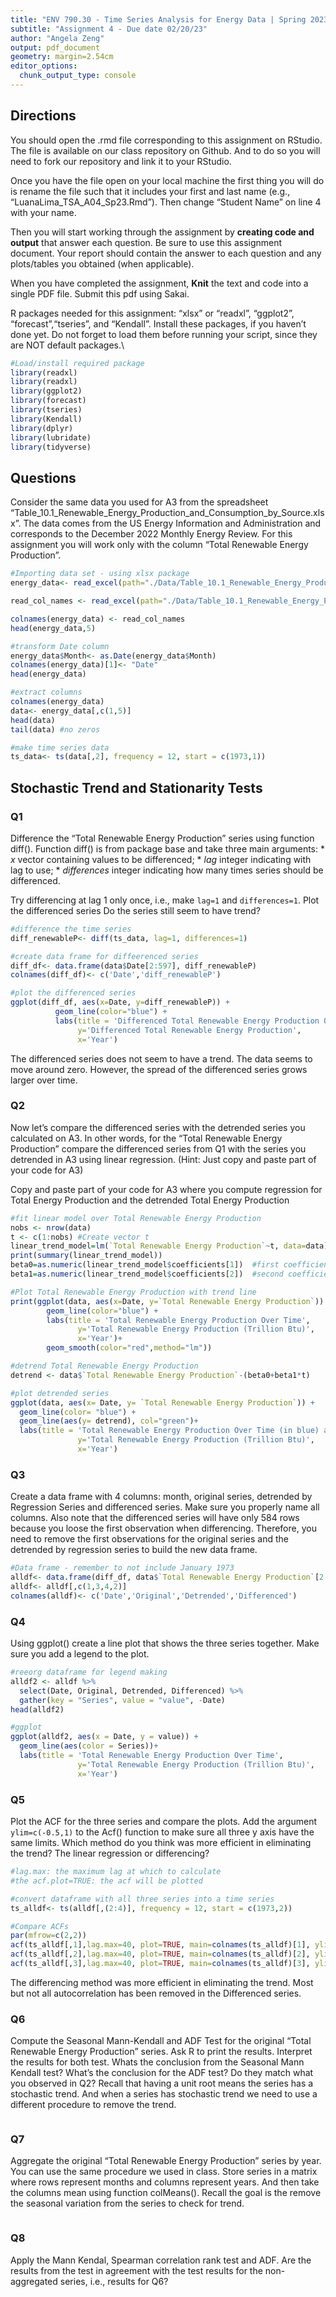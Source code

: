 ```yaml
---
title: "ENV 790.30 - Time Series Analysis for Energy Data | Spring 2023"
subtitle: "Assignment 4 - Due date 02/20/23"
author: "Angela Zeng"
output: pdf_document
geometry: margin=2.54cm
editor_options: 
  chunk_output_type: console
---
```

  
## Directions
  
You should open the .rmd file corresponding to this assignment on RStudio. The file is available on our class repository on Github. And to do so you will need to fork our repository and link it to your RStudio.  

Once you have the file open on your local machine the first thing you will do is rename the file such that it includes your first and last name (e.g., "LuanaLima_TSA_A04_Sp23.Rmd"). Then change "Student Name" on line 4 with your name. 

Then you will start working through the assignment by  **creating code and output** that answer each question. Be sure to use this assignment document. Your report should contain the answer to each question and any plots/tables you obtained (when applicable).

When you have completed the assignment, **Knit** the text and code into a single PDF file. Submit this pdf using Sakai. 

R packages needed for this assignment: "xlsx" or "readxl", "ggplot2", "forecast","tseries", and "Kendall". Install these packages, if you haven't done yet. Do not forget to load them before running your script, since they are NOT default packages.\\

```r
#Load/install required package
library(readxl)
library(readxl)
library(ggplot2)
library(forecast)
library(tseries)
library(Kendall)
library(dplyr)
library(lubridate)
library(tidyverse)
```

## Questions 

Consider the same data you used for A3 from the spreadsheet "Table_10.1_Renewable_Energy_Production_and_Consumption_by_Source.xlsx". The data comes from the US Energy Information and Administration and corresponds to the December 2022 Monthly Energy Review. For this assignment you will work only with the column "Total Renewable Energy Production". 


```r
#Importing data set - using xlsx package
energy_data<- read_excel(path="./Data/Table_10.1_Renewable_Energy_Production_and_Consumption_by_Source.xlsx",skip = 12, sheet="Monthly Data",col_names=FALSE)

read_col_names <- read_excel(path="./Data/Table_10.1_Renewable_Energy_Production_and_Consumption_by_Source.xlsx",skip = 10,n_max = 1, sheet="Monthly Data",col_names=FALSE) 

colnames(energy_data) <- read_col_names
head(energy_data,5)

#transform Date column 
energy_data$Month<- as.Date(energy_data$Month)
colnames(energy_data)[1]<- "Date"
head(energy_data)

#extract columns 
colnames(energy_data)
data<- energy_data[,c(1,5)]
head(data)
tail(data) #no zeros 

#make time series data 
ts_data<- ts(data[,2], frequency = 12, start = c(1973,1))
```


## Stochastic Trend and Stationarity Tests

### Q1

Difference the "Total Renewable Energy Production" series using function diff(). Function diff() is from package base and take three main arguments:
* *x* vector containing values to be differenced;
* *lag* integer indicating with lag to use;
* *differences* integer indicating how many times series should be differenced.

Try differencing at lag 1 only once, i.e., make `lag=1` and `differences=1`. Plot the differenced series Do the series still seem to have trend?

```r
#difference the time series
diff_renewableP<- diff(ts_data, lag=1, differences=1)

#create data frame for diffeerenced series 
diff_df<- data.frame(data$Date[2:597], diff_renewableP)
colnames(diff_df)<- c('Date','diff_renewableP')

#plot the differenced series 
ggplot(diff_df, aes(x=Date, y=diff_renewableP)) +
          geom_line(color="blue") +
          labs(title = 'Differenced Total Renewable Energy Production Over Time',
               y='Differenced Total Renewable Energy Production',
               x='Year')
```
The differenced series does not seem to have a trend. The data seems to move around zero. However, the spread of the differenced series grows larger over time. 

### Q2

Now let's compare the differenced series with the detrended series you calculated on A3. In other words, for the "Total Renewable Energy Production" compare the differenced series from Q1 with the series you detrended in A3 using linear regression. (Hint: Just copy and paste part of your code for A3)

Copy and paste part of your code for A3 where you compute regression for Total Energy Production and the detrended Total Energy Production

```r
#fit linear model over Total Renewable Energy Production 
nobs <- nrow(data) 
t <- c(1:nobs) #Create vector t
linear_trend_model=lm(`Total Renewable Energy Production`~t, data=data)  
print(summary(linear_trend_model))
beta0=as.numeric(linear_trend_model$coefficients[1])  #first coefficient is the intercept term or beta0
beta1=as.numeric(linear_trend_model$coefficients[2])  #second coefficient is the slope or beta1

#Plot Total Renewable Energy Production with trend line 
print(ggplot(data, aes(x=Date, y=`Total Renewable Energy Production`)) +
        geom_line(color="blue") +
        labs(title = 'Total Renewable Energy Production Over Time',
               y='Total Renewable Energy Production (Trillion Btu)',
               x='Year')+
        geom_smooth(color="red",method="lm"))

#detrend Total Renewable Energy Production 
detrend <- data$`Total Renewable Energy Production`-(beta0+beta1*t)

#plot detrended series
ggplot(data, aes(x= Date, y= `Total Renewable Energy Production`)) +
  geom_line(color= "blue") +
  geom_line(aes(y= detrend), col="green")+
  labs(title = 'Total Renewable Energy Production Over Time (in blue) and Detrended (in green)',
               y='Total Renewable Energy Production (Trillion Btu)',
               x='Year')
```

### Q3
Create a data frame with 4 columns: month, original series, detrended by Regression Series and differenced series. Make sure you properly name all columns. Also note that the differenced series will have only 584 rows because you loose the first observation when differencing. Therefore, you need to remove the first observations for the original series and the detrended by regression series to build the new data frame.

```r
#Data frame - remember to not include January 1973
alldf<- data.frame(diff_df, data$`Total Renewable Energy Production`[2:597], detrend[2:597])
alldf<- alldf[,c(1,3,4,2)]
colnames(alldf)<- c('Date','Original','Detrended','Differenced')
```

### Q4
Using ggplot() create a line plot that shows the three series together. Make sure you add a legend to the plot.

```r
#reeorg dataframe for legend making 
alldf2 <- alldf %>%
  select(Date, Original, Detrended, Differenced) %>%
  gather(key = "Series", value = "value", -Date)
head(alldf2)

#ggplot 
ggplot(alldf2, aes(x = Date, y = value)) + 
  geom_line(aes(color = Series))+
  labs(title = 'Total Renewable Energy Production Over Time',
               y='Total Renewable Energy Production (Trillion Btu)',
               x='Year')
```


### Q5
Plot the ACF for the three series and compare the plots. Add the argument `ylim=c(-0.5,1)` to the Acf() function to make sure all three y axis have the same limits. Which method do you think was more efficient in eliminating the trend? The linear regression or differencing?

```r
#lag.max: the maximum lag at which to calculate
#the acf.plot=TRUE: the acf will be plotted

#convert dataframe with all three series into a time series 
ts_alldf<- ts(alldf[,(2:4)], frequency = 12, start = c(1973,2))

#Compare ACFs
par(mfrow=c(2,2))
acf(ts_alldf[,1],lag.max=40, plot=TRUE, main=colnames(ts_alldf)[1], ylim=c(-0.5,1))
acf(ts_alldf[,2],lag.max=40, plot=TRUE, main=colnames(ts_alldf)[2], ylim=c(-0.5,1))
acf(ts_alldf[,3],lag.max=40, plot=TRUE, main=colnames(ts_alldf)[3], ylim=c(-0.5,1))
```
The differencing method was more efficient in eliminating the trend. Most but not all autocorrelation has been removed in the Differenced series. 


### Q6
Compute the Seasonal Mann-Kendall and ADF Test for the original "Total Renewable Energy Production" series. Ask R to print the results. Interpret the results for both test. Whats the conclusion from the Seasonal Mann Kendall test? What's the conclusion for the ADF test? Do they match what you observed in Q2? Recall that having a unit root means the series has a stochastic trend. And when a series has stochastic trend we need to use a different procedure to remove the trend.

```r

```

### Q7

Aggregate the original "Total Renewable Energy Production" series by year. You can use the same procedure we used in class. Store series in a matrix where rows represent months and columns represent years. And then take the columns mean using function colMeans(). Recall the goal is the remove the seasonal variation from the series to check for trend. 

```r

```

### Q8

Apply the Mann Kendal, Spearman correlation rank test and ADF. Are the results from the test in agreement with the test results for the non-aggregated series, i.e., results for Q6?

```r

```

